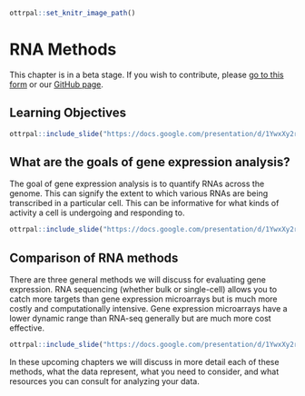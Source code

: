 
```r
ottrpal::set_knitr_image_path()
```

# RNA Methods

<div class = "warning">
This chapter is in a beta stage. If you wish to contribute, please [go to this form](https://forms.gle/dqYgmKH8XXE2ohwD9) or our [GitHub page](https://github.com/fhdsl/Choosing_Genomics_Tools).
</div>

## Learning Objectives

```r
ottrpal::include_slide("https://docs.google.com/presentation/d/1YwxXy2rnUgbx_7B7ENH9wpDX-j6JpJz6lGVzOkjo0qY/edit#slide=id.g12890ae15d7_0_76")
```

## What are the goals of gene expression analysis?

The goal of gene expression analysis is to quantify RNAs across the genome. This can signify the extent to which various RNAs are being transcribed in a particular cell. This can be informative for what kinds of activity a cell is undergoing and responding to.

```r
ottrpal::include_slide("https://docs.google.com/presentation/d/1YwxXy2rnUgbx_7B7ENH9wpDX-j6JpJz6lGVzOkjo0qY/edit#slide=id.g142c259a793_0_0")
```

## Comparison of RNA methods

There are three general methods we will discuss for evaluating gene expression. RNA sequencing (whether bulk or single-cell) allows you to catch more targets than gene expression microarrays but is much more costly and computationally intensive. Gene expression microarrays have a lower dynamic range than RNA-seq generally but are much more cost effective.

```r
ottrpal::include_slide("https://docs.google.com/presentation/d/1YwxXy2rnUgbx_7B7ENH9wpDX-j6JpJz6lGVzOkjo0qY/edit#slide=id.g13438a9a5b2_0_80")
```

In these upcoming chapters we will discuss in more detail each of these methods, what the data represent, what you need to consider, and what resources you can consult for analyzing your data.

